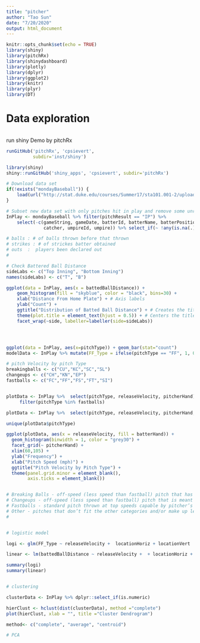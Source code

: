 ```yaml
---
title: "pitcher"
author: "Tao Sun"
date: "7/20/2020"
output: html_document
---
```


```r
knitr::opts_chunk$set(echo = TRUE)
library(shiny)
library(pitchRx)
library(shinydashboard)
library(plotly)
library(dplyr)
library(ggplot2)
library(knitr)
library(plyr)
library(DT)
```

# Data exploration
```r

```

run shiny Demo by pitchRx

```r
runGitHub('pitchRx', 'cpsievert', 
          subdir='inst/shiny')
```
```r
library(shiny)
shiny::runGitHub('shiny_apps', 'cpsievert', subdir='pitchRx')
```





```r
# Download data set 
if(!exists("mondayBaseball")) {
    load(url("http://stat.duke.edu/courses/Summer17/sta101.001-2/uploads/project/mondayBaseball.Rdata"))
}

# Subset new data set with only pitches hit in play and remove some unrelated varables
InPlay <- mondayBaseball %>% filter(pitchResult == "IP") %>% 
    select(-c(gameString, gameDate, batterId, batterName, batterPosition, timesFaced,
              catcher, umpireId, umpire)) %>% select_if(~ !any(is.na(.)))

# balls : # of balls thrown before that thrown
# strikes : # of strickes batter obtained
# outs  :  players been declared out
# 

# Check Battered Ball Distance
sideLabs <- c("Top Inning", "Bottom Inning")
names(sideLabs) <- c("T", "B")

ggplot(data = InPlay, aes(x = battedBallDistance)) +
    geom_histogram(fill = "skyblue", color = "black", bins=30) +
    xlab("Distance From Home Plate") + # Axis labels
    ylab("Count") +
    ggtitle("Distribution of Batted Ball Distance") + # Creates the title
    theme(plot.title = element_text(hjust = 0.5)) + # Centers the title
    facet_wrap(~side, labeller=labeller(side=sideLabs))




ggplot(data = InPlay, aes(x=pitchType)) + geom_bar(stat="count")
modelData <- InPlay %>% mutate(FF_Type = ifelse(pitchType == "FF", 1, 0))

# pitch Velocity by pitch Type
breakingballs <- c("CU","KC","SC","SL")
changeups <- c("CH","KN","EP")
fastballs <- c("FC","FF","FS","FT","SI")


plotData <- InPlay %>%  select(pitchType, releaseVelocity, pitcherHand) %>%
     filter(pitchType %in% fastballs)

plotData <- InPlay %>%  select(pitchType, releaseVelocity, pitcherHand, batterHand, battedBallDistance) %>% filter(pitchType == "FF")

unique(plotData$pitchType)

ggplot(plotData, aes(x = releaseVelocity, fill = batterHand)) +
  geom_histogram(binwidth = 1, color = "grey30") +
  facet_grid(~ pitcherHand) +
  xlim(60,105) +
  ylab("Frequency") +
  xlab("Pitch Speed (mph)") +
  ggtitle("Pitch Velocity by Pitch Type") +
  theme(panel.grid.minor = element_blank(),
        axis.ticks = element_blank())


# Breaking Balls - off-speed (less speed than fastball) pitch that has downward or sideways motion (sometimes both) as it approaches the batter Pitches included: curveball (CU), knuckle curve (KC), screwball (SC), slider (SL)
# Changeups - off-speed (less speed than fastball) pitch that is meant to look like a fastball but approach batter more slowly to confuse the batter’s timing Pitches included: changeup (CH), knuckleball (KN), eephus (EP)
# Fastballs - standard pitch thrown at top speeds capable by pitcher’s Pitches included: cutter (FC), four-seam fastball (FF), splitter (FS), two-seam fastball (FT), sinker (SI)
# Other - pitches that don’t fit the other categories and/or make up less than 0.1% of pitches Pitches included: pitchout (FO/PO), intentional ball (IN), unknown (UN), unidentified (AB & FA)
# 


# logistic model

logi <- glm(FF_Type ~ releaseVelocity +  locationHoriz + locationVert   , family="binomial", data=modelData)

linear <- lm(battedBallDistance ~ releaseVelocity +  + locationHoriz + locationVert   , data = modelData)

summary(logi)
summary(linear)


# clustering

clusterData <- InPlay %>% dplyr::select_if(is.numeric)

hierClust <- hclust(dist(clusterData), method ="complete")
plot(hierClust, xlab = "", title ="Cluster Dendrogram")

method<- c("complete", "average", "centroid")

# PCA




  
```



